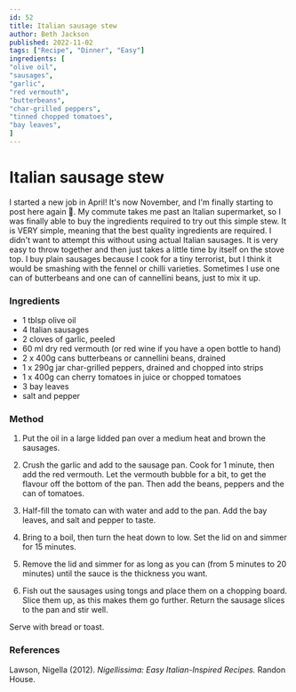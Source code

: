 ```yaml
---
id: 52
title: Italian sausage stew
author: Beth Jackson
published: 2022-11-02
tags: ["Recipe", "Dinner", "Easy"]
ingredients: [
"olive oil",
"sausages",
"garlic",
"red vermouth",
"butterbeans",
"char-grilled peppers",
"tinned chopped tomatoes",
"bay leaves",
]
---
```


# Italian sausage stew

<BlogTextWrapper>

I started a new job in April! It's now November, and I'm finally starting to post here again 😬. My commute takes me past an Italian supermarket, so I was finally able to buy the ingredients required to try out this simple stew. It is VERY simple, meaning that the best quality ingredients are required. I didn't want to attempt this without using actual Italian sausages. It is very easy to throw together and then just takes a little time by itself on the stove top. I buy plain sausages because I cook for a tiny terrorist, but I think it would be smashing with the fennel or chilli varieties. Sometimes I use one can of butterbeans and one can of cannellini beans, just to mix it up.

</BlogTextWrapper>

<BlogTextWrapper>

### Ingredients

- 1 tblsp olive oil
- 4 Italian sausages
- 2 cloves of garlic, peeled
- 60 ml dry red vermouth (or red wine if you have a open bottle to hand)
- 2 x 400g cans butterbeans or cannellini beans, drained
- 1 x 290g jar char-grilled peppers, drained and chopped into strips
- 1 x 400g can cherry tomatoes in juice or chopped tomatoes
- 3 bay leaves
- salt and pepper

</BlogTextWrapper>

<BlogTextWrapper>

### Method

1. Put the oil in a large lidded pan over a medium heat and brown the sausages.

2. Crush the garlic and add to the sausage pan. Cook for 1 minute, then add the red vermouth. Let the vermouth bubble for a bit, to get the flavour off the bottom of the pan. Then add the beans, peppers and the can of tomatoes.

3. Half-fill the tomato can with water and add to the pan. Add the bay leaves, and salt and pepper to taste.

4. Bring to a boil, then turn the heat down to low. Set the lid on and simmer for 15 minutes.

5. Remove the lid and simmer for as long as you can (from 5 minutes to 20 minutes) until the sauce is the thickness you want.

6. Fish out the sausages using tongs and place them on a chopping board. Slice them up, as this makes them go further. Return the sausage slices to the pan and stir well.

Serve with bread or toast.

</BlogTextWrapper>

<BlogTextWrapper>

### References

Lawson, Nigella (2012). _Nigellissima: Easy Italian-Inspired Recipes._ Randon House.

</BlogTextWrapper>

<ClickableTags tags={tags} />
